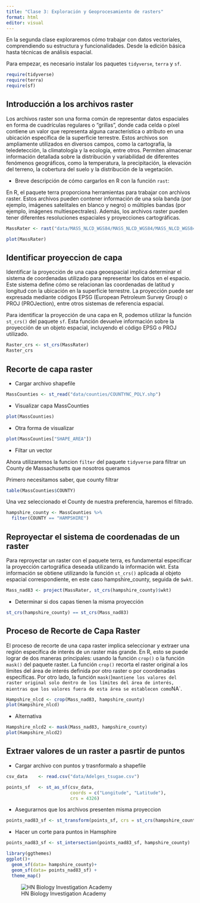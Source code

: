 ---
title: "Clase 3: Exploración y Geoprocesamiento de rasters"
format: html
editor: visual
---

En la segunda clase exploraremos cómo trabajar con datos vectoriales, comprendiendo su estructura y funcionalidades. Desde la edición básica hasta técnicas de análisis espacial.

::: panel-tabset
Para empezar, es necesario instalar los paquetes `tidyverse`, `terra` y `sf`.

```{r}
require(tidyverse)
require(terra)
require(sf)
```


## Introducción a los archivos raster

Los archivos raster son una forma común de representar datos espaciales en forma de cuadrículas regulares o "grillas", donde cada celda o píxel contiene un valor que representa alguna característica o atributo en una ubicación específica de la superficie terrestre. Estos archivos son ampliamente utilizados en diversos campos, como la cartografía, la teledetección, la climatología y la ecología, entre otros. Permiten almacenar información detallada sobre la distribución y variabilidad de diferentes fenómenos geográficos, como la temperatura, la precipitación, la elevación del terreno, la cobertura del suelo y la distribución de la vegetación. 

-   Breve descripción de cómo cargarlos en R con la función `rast`:

En R, el paquete terra proporciona herramientas para trabajar con archivos raster. Estos archivos pueden contener información de una sola banda (por ejemplo, imágenes satelitales en blanco y negro) o múltiples bandas (por ejemplo, imágenes multiespectrales). Además, los archivos raster pueden tener diferentes resoluciones espaciales y proyecciones cartográficas.

```{r}

MassRater <- rast("data/MASS_NLCD_WGS84/MASS_NLCD_WGS84/MASS_NLCD_WGS84.tif")

plot(MassRater)
```

## Identificar proyeccion de capa

Identificar la proyección de una capa geoespacial implica determinar el sistema de coordenadas utilizado para representar los datos en el espacio. Este sistema define cómo se relacionan las coordenadas de latitud y longitud con la ubicación en la superficie terrestre. La proyección puede ser expresada mediante códigos EPSG (European Petroleum Survey Group) o PROJ (PROJection), entre otros sistemas de referencia espacial.

Para identificar la proyección de una capa en R, podemos utilizar la función `st_crs()` del paquete `sf`. Esta función devuelve información sobre la proyección de un objeto espacial, incluyendo el código EPSG o PROJ utilizado.

```{r}
Raster_crs <- st_crs(MassRater)
Raster_crs
```

## Recorte de capa raster

- Cargar archivo shapefile

```{r}
MassCounties <- st_read("data/counties/COUNTYNC_POLY.shp")

```

- Visualizar capa MassCounties

```{r}
plot(MassCounties)
```

- Otra forma de visualizar

```{r}
plot(MassCounties["SHAPE_AREA"])
```

- Filtar un vector

Ahora utilizaremos la funcion `filter` del paquete `tidyverse` para filtrar un County de Massachusetts que nosotros queramos

Primero necesitamos saber, que county filtrar

```{r}
table(MassCounties$COUNTY)
```

Una vez seleccionado el County de nuestra preferencia, haremos el filtrado.

```{r}
hampshire_county <- MassCounties %>% 
  filter(COUNTY == "HAMPSHIRE")
```


## Reproyectar el sistema de coordenadas de un raster

Para reproyectar un raster con el paquete terra, es fundamental especificar la proyección cartográfica deseada utilizando la información wkt. Esta información se obtiene utilizando la función `st_crs()` aplicada al objeto espacial correspondiente, en este caso hampshire_county, seguida de `$wkt`.

```{r}
Mass_nad83 <- project(MassRater, st_crs(hampshire_county)$wkt)
```

-   Determinar si dos capas tienen la misma proyección

```{r}
st_crs(hampshire_county) == st_crs(Mass_nad83)
```

## Proceso de Recorte de Capa Raster

El proceso de recorte de una capa raster implica seleccionar y extraer una región específica de interés de un raster más grande. En R, esto se puede lograr de dos maneras principales: usando la función `crop()` o la función `mask()` del paquete raster. La función `crop()` recorta el raster original a los límites del área de interés definida por otro raster o por coordenadas específicas. Por otro lado, la función `mask(`)` mantiene los valores del raster original solo dentro de los límites del área de interés, mientras que los valores fuera de esta área se establecen como `NA`. 

```{r}
Hampshire_nlcd <- crop(Mass_nad83, hampshire_county)
plot(Hampshire_nlcd) 
```

- Alternativa

```{r}
Hampshire_nlcd2 <- mask(Mass_nad83, hampshire_county)
plot(Hampshire_nlcd2)
```


## Extraer valores de un raster a pasrtir de puntos


- Cargar archivo con puntos y trasnformalo a shapefile

```{r}
csv_data    <- read.csv("data/Adelges_tsugae.csv")

points_sf   <- st_as_sf(csv_data, 
                        coords = c("Longitude", "Latitude"),
                        crs = 4326)
```

- Asegurarnos que los archivos presenten misma proyeccion 

```{r}
points_nad83_sf <- st_transform(points_sf, crs = st_crs(hampshire_county))
```

- Hacer un corte para puntos in Hamsphire

```{r}
points_nad83_sf <- st_intersection(points_nad83_sf, hampshire_county)

library(ggthemes)
ggplot()+
  geom_sf(data= hampshire_county)+
  geom_sf(data= points_nad83_sf) +
  theme_map()
```

:::

![HN Biology Investigation Academy](HN%20Cursos%20publicidad/HN%20Biology%20Inv%20large.jpg)
